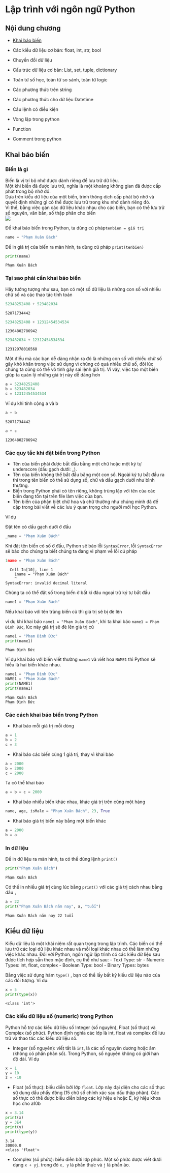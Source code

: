 # Lập trình với ngôn ngữ Python
## Nội dung chương
- [Khai báo biến](#khai-báo-biến)

- Các kiểu dữ liệu cơ bản: float, int, str, bool​

- Chuyển đổi dữ liệu​

- Cấu trúc dữ liệu cơ bản: List, set, tuple, dictionary​

- Toán tử số học, toán tử so sánh, toán tử logic​

- Các phương thức trên string​

- Các phương thức cho dữ liệu Datetime​

- Câu lệnh có điều kiện​

- Vòng lặp trong python​

- Function​

- Comment trong python

## Khai báo biến

### Biến là gì
Biến là vị trí bộ nhớ được dành riêng để lưu trữ dữ liệu. \
Một khi biến đã được lưu trữ, nghĩa là một khoảng không gian đã được cấp phát trong bộ nhớ đó. \
Dựa trên kiểu dữ liệu của một biến, trình thông dịch cấp phát bộ nhớ và quyết định những gì có thể được lưu trữ trong khu nhớ dành riêng đó.\
Vì thế, bằng việc gán các dữ liệu khác nhau cho các biến, bạn có thể lưu trữ số nguyên, văn bản, số thập phân cho biến\
![](images/week2/variable.png)

Để khai báo biến trong Python, ta dùng cú pháp​ `tenbien = giá trị`

```python
name = "Phạm Xuân Bách"
```

Để in giá trị của biến ra màn hình, ta dùng cú pháp `print(tenbien)`

```python
print(name)
```

```{.python_output}
Phạm Xuân Bách
```

### Tại sao phải cần khai báo biến

Hãy tưởng tượng như sau, bạn có một số dữ liệu là những con số với nhiều chữ số và các thao tác tính toán

```python
52348252408 + 523482034
```

```{.python_output}
52871734442
```

```python
52348252408 + 12312454534534
```

```{.python_output}
12364802786942
```

```python
523482034 + 12312454534534
```

```{.python_output}
12312978016568
```

Một điều mà các bạn dễ dàng nhận ra đó là những con số với nhiều chữ số gây khó khăn trong việc sử dụng vì chúng có quá nhiều chữ số, đôi lúc chúng ta cũng có thể vô tình gây sai lệnh giá trị. Vì vậy, việc tạo một biến giúp ta quản lý những giá trị này dễ dàng hơn

```python
a = 52348252408
b = 523482034
c = 12312454534534
```

Ví dụ khi tính cộng a và b

```python
a + b
```

```{.python_output}
52871734442
```

```python
a + c
```

```{.python_output}
12364802786942
```

### Các quy tắc khi đặt biến trong Python

- Tên của biến phải được bắt đầu bằng một chữ hoặc một ký tự underscore (dấu gạch dưới: _).
- Tên của biến không thể bắt đầu bằng một con số. Ngoài ký tự bắt đầu ra thì trong tên biến có thể sử dụng số, chữ và dấu gạch dưới như bình thường.
- Biến trong Python phải có tên riêng, không trùng lặp với tên của các biến đang tồn tại trên file làm việc của bạn.
- Tên biến của phân biệt chữ hoa và chữ thường như chúng mình đã đề cập trong bài viết về các lưu ý quan trọng cho người mới học Python.


Ví dụ

Đặt tên có dấu gạch dưới ở đầu 

```python
_name = "Phạm Xuân Bách"
```

Khi đặt tên biến có số ở đầu, Python sẽ báo lỗi `SyntaxError`, lỗi `SyntaxError` sẽ báo cho chúng ta biết chúng ta đang vi phạm về lỗi cú pháp

```python
1name = "Phạm Xuân Bách"
```

```{.python_output}
  Cell In[10], line 1
    1name = "Phạm Xuân Bách"
    ^
SyntaxError: invalid decimal literal
```

Chúng ta có thể đặt số trong biến ở bất kì đâu ngoại trừ ký tự bắt đầu

```python
name1 = "Phạm Xuân Bách"
```

Nếu khai báo với tên trùng biến cũ thì giá trị sẽ bị đè lên

ví dụ khi khai báo `name1 = "Phạm Xuân Bách"`, khi ta khai báo `name1 = Phạm Đình Đức`, lúc này giá trị sẽ đè lên giá trị cũ

```python
name1 = "Phạm Đình Đức"
print(name1)
```

```{.python_output}
Phạm Đình Đức
```

Ví dụ khai báo với biến viết thường `name1` và viết hoa `NAME1` thì Python sẽ hiểu là hai biến khác nhau.

```python
name1 = "Phạm Đình Đức"
NAME1 = "Phạm Xuân Bách"
print(NAME1)
print(name1)
```

```{.python_output}
Phạm Xuân Bách
Phạm Đình Đức
```

### Các cách khai báo biến trong Python

- Khai báo mỗi giá trị mỗi dòng

```python
a = 1
b = 2
c = 3
```

- Khai báo các biến cùng 1 giá trị, thay vì khai báo

```python
a = 2000
b = 2000
c = 2000
```

Ta có thể khai báo

```python
a = b = c = 2000
```

- Khai báo nhiều biến khác nhau, khác giá trị trên cùng một hàng

```python
name, age, isMale = "Phạm Xuân Bách", 23, True
```

- Khai báo giá trị biến này bằng một biến khác

```python
a = 2000
b = a
```

### In dữ liệu​

Để in dữ liệu ra màn hình, ta có thể dùng lệnh `print​()`

```python
print("Phạm Xuân Bách")
```

```{.python_output}
Phạm Xuân Bách
```

Có thể in nhiều giá trị cùng lúc bằng `print()` với các giá trị cách nhau bằng dấu `,`​

```python
a = 22
print("Phạm Xuân Bách năm nay", a, "tuổi")
```

```{.python_output}
Phạm Xuân Bách năm nay 22 tuổi
```

## Kiểu dữ liệu

Kiểu dữ liệu là một khái niệm rất quan trọng trong lập trình. Các biến có thể lưu trữ các loại dữ liệu khác nhau và mỗi  loại khác nhau có thể làm những việc khác nhau. Đối với Python, ngôn ngữ lập trình có các kiểu dữ liệu sau được tích hợp sẵn theo mặc định, cụ thể như sau:
- Text Type: str
- Numeric Types:  int, float, complex
- Boolean Type: bool
- Binary Types: bytes

Bằng việc sử dụng hàm `type()` , bạn có thể lấy bất kỳ kiểu dữ liệu nào của các đối tượng. Ví dụ:

```python
x = 5
print(type(x))
```

```{.python_output}
<class 'int'>
```

### Các kiểu dữ liệu số (numeric) trong Python

Python hỗ trợ các kiểu dữ liệu số Integer (số nguyên), Float (số thực) và Complex (số phức). Python định nghĩa các lớp là int, float và complex để lưu trữ và thao tác các kiểu dữ liệu số.

- Integer (số nguyên): viết tắt là `int`, là các số nguyên dương hoặc âm (không có phần phân số). Trong Python, số nguyên không có giới hạn độ dài. Ví dụ

```python
x = 1
y = 10
z = -10
```

- Float (số thực): biểu diễn bởi lớp `float`. Lớp này đại diện cho các số thực sử dụng dấu phẩy động (15 chữ số chính xác sau dấu thập phân). Các số thực có thể được biểu diễn bằng các ký hiệu e hoặc E, ký hiệu khoa học cho a10b

```python
x = 3.14
print(x)
y = 3E4
print(y)
print(type(y))
```

```{.python_output}
3.14
30000.0
<class 'float'>
```

- Complex (số phức): biểu diễn bởi lớp phức. Một số phức được viết dưới dạng `x + yj`. trong đó `x, y` là phần thực và `j` là phần ảo.
